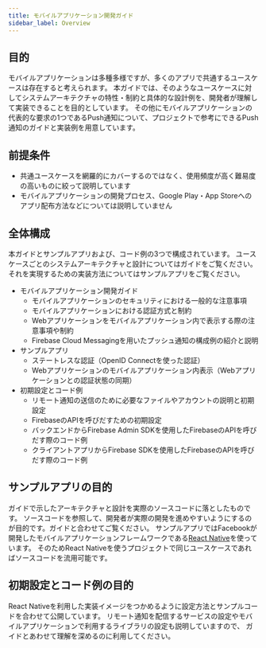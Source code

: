 ```yaml
---
title: モバイルアプリケーション開発ガイド
sidebar_label: Overview
---
```


## 目的

モバイルアプリケーションは多種多様ですが、多くのアプリで共通するユースケースは存在すると考えられます。
本ガイドでは、そのようなユースケースに対してシステムアーキテクチャの特性・制約と具体的な設計例を、開発者が理解して実装できることを目的としています。
その他にモバイルアプリケーションの代表的な要求の1つであるPush通知について、プロジェクトで参考にできるPush通知のガイドと実装例を用意しています。

## 前提条件

- 共通ユースケースを網羅的にカバーするのではなく、使用頻度が高く難易度の高いものに絞って説明しています
- モバイルアプリケーションの開発プロセス、Google Play・App Storeへのアプリ配布方法などについては説明していません

## 全体構成

本ガイドとサンプルアプリおよび、コード例の3つで構成されています。
ユースケースごとのシステムアーキテクチャと設計についてはガイドをご覧ください。
それを実現するための実装方法についてはサンプルアプリをご覧ください。

- モバイルアプリケーション開発ガイド
  - モバイルアプリケーションのセキュリティにおける一般的な注意事項
  - モバイルアプリケーションにおける認証方式と制約
  - Webアプリケーションをモバイルアプリケーション内で表示する際の注意事項や制約
  - Firebase Cloud Messagingを用いたプッシュ通知の構成例の紹介と説明
- サンプルアプリ
  - ステートレスな認証（OpenID Connectを使った認証）
  - Webアプリケーションのモバイルアプリケーション内表示（Webアプリケーションとの認証状態の同期）
- 初期設定とコード例
  - リモート通知の送信のために必要なファイルやアカウントの説明と初期設定
  - FirebaseのAPIを呼びだすための初期設定
  - バックエンドからFirebase Admin SDKを使用したFirebaseのAPIを呼びだす際のコード例
  - クライアントアプリからFirebase SDKを使用したFirebaseのAPIを呼びだす際のコード例

## サンプルアプリの目的

ガイドで示したアーキテクチャと設計を実際のソースコードに落としたものです。
ソースコードを参照して、開発者が実際の開発を進めやすいようにするのが目的です。ガイドと合わせてご覧ください。
サンプルアプリではFacebookが開発したモバイルアプリケーションフレームワークである[React Native](https://reactnative.dev/)を使っています。
そのためReact Nativeを使うプロジェクトで同じユースケースであればソースコードを流用可能です。

## 初期設定とコード例の目的

React Nativeを利用した実装イメージをつかめるように設定方法とサンプルコードを合わせて公開しています。
リモート通知を配信するサービスの設定やモバイルアプリケーションで利用するライブラリの設定も説明していますので、
ガイドとあわせて理解を深めるのに利用してください。
